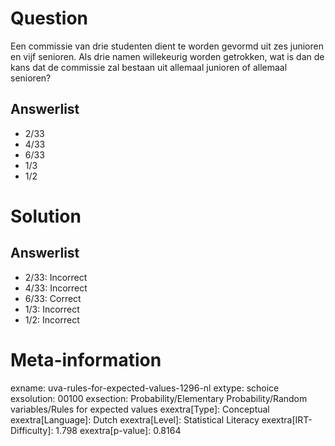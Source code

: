 Question
========

Een commissie van drie studenten dient te worden gevormd uit zes
junioren en vijf senioren. Als drie namen willekeurig worden getrokken,
wat is dan de kans dat de commissie zal bestaan ​​uit allemaal junioren of
allemaal senioren?

Answerlist
----------

* 2/33
* 4/33
* 6/33
* 1/3
* 1/2

Solution
========

Answerlist
----------

* 2/33: Incorrect
* 4/33: Incorrect
* 6/33: Correct
* 1/3: Incorrect
* 1/2: Incorrect

Meta-information
================
exname: uva-rules-for-expected-values-1296-nl
extype: schoice
exsolution: 00100
exsection: Probability/Elementary Probability/Random variables/Rules for expected values
exextra[Type]: Conceptual
exextra[Language]: Dutch
exextra[Level]: Statistical Literacy
exextra[IRT-Difficulty]: 1.798
exextra[p-value]: 0.8164
